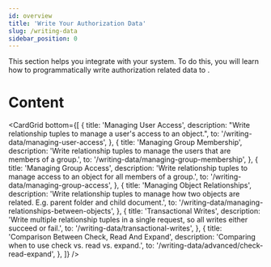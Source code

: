 ```yaml
---
id: overview
title: 'Write Your Authorization Data'
slug: /writing-data
sidebar_position: 0
---
```



<DocumentationNotice />

This section helps you integrate <ProductName format={ProductNameFormat.ShortForm}/> with your system. To do this, you will learn how to programmatically write authorization related data to <ProductName format={ProductNameFormat.ShortForm}/>.

<IntroCard
  title="When to use"
  description="This section is useful if you have defined an authorization model and want to understand how to write authorization data to {ProductName} to represent the state of your system."
/>

# Content

<CardGrid
  bottom={[
    {
      title: 'Managing User Access',
      description: "Write relationship tuples to manage a user's access to an object.",
      to: '/writing-data/managing-user-access',
    },
    {
      title: 'Managing Group Membership',
      description: 'Write relationship tuples to manage the users that are members of a group.',
      to: '/writing-data/managing-group-membership',
    },
    {
      title: 'Managing Group Access',
      description: 'Write relationship tuples to manage access to an object for all members of a group.',
      to: '/writing-data/managing-group-access',
    },
    {
      title: 'Managing Object Relationships',
      description:
        'Write relationship tuples to manage how two objects are related. E.g. parent folder and child document.',
      to: '/writing-data/managing-relationships-between-objects',
    },
    {
      title: 'Transactional Writes',
      description: 'Write multiple relationship tuples in a single request, so all writes either succeed or fail.',
      to: '/writing-data/transactional-writes',
    },
    {
      title: 'Comparison Between Check, Read And Expand',
      description: 'Comparing when to use check vs. read vs. expand.',
      to: '/writing-data/advanced/check-read-expand',
    },
  ]}
/>
